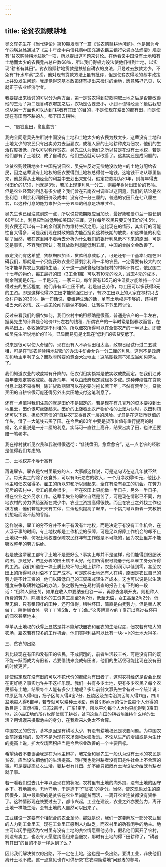 ```yaml
---
---
---
```

title: 论贫农购赎耕地
---




吴文晖先生在《当代评论》第10期发表了一篇《贫农购赎耕地问题》。他是因为今年四联总处通过了《三十年度中央信托局中国交通农民三银行农贷办法纲要》规定有“贫农购赎耕地贷款”一项，所以提出这问题来讨论。在他看来中国没有土地和有土地而太少的农民竟占总户数68％，所以我们得极力设法使他们得到土地，以实现“耕者有其田”。贫农购赎耕地贷款是扶植自耕农的良法，只是过去放款太少，不免有“杯水车薪”之感，他对现有贷款方法上虽有批评，但是使贫农得地的基本政策上并没发生问题。我却觉得这基本政策还有提出来检讨的余地，愿意略抒己见，以就正于农业经济学者。

我要提出来检讨的可以分为两方面，第一是贫农得到贷款购取土地之后是否能改善他的生活？第二是自耕农增加之后，农场是否要更小，小到不值得经营？最后我想说从另一方面也可以达到“耕者有其田”的目的，不是使现在耕田的都有田，而是使现在有田而不耕的人，都下田去耕种。

一、“借钱盘田，愈盘愈穷”

我完全同意吴先生所说中国没有土地和土地太少的农民为数太多，这辈没有土地和土地太少的农民只有出卖劳力去当雇农，或租人家的土地耕种成为佃农，他们的生活程度极低，所以可以称作贫农，吴先生认为他们之所以贫是在没有土地权，若是他们都有了土地权，成了自耕农，他们生活就可以改善了。这其实还是成问题的。

论贫农购赎耕地乡土中国先说佃农，吴先生反对无偿地没收地主的土地分配给农民，因之这辈没有土地权的佃农要得到土地权总得付一笔钱，这笔钱不论从哪里借来，他总得从土地经营的利益中去划出来支付。假定贷款期为30年，则每年得支付田价的1/30，也就是3％，若加上现定利息一分二，则每年得付出田价的15％。但是农业经营的利息有多少呢？我们曾在云南农村调查过这问题，我们的结论是农业利息（剩余利润除田价及成本）没有过一分三厘的，普通的农田只在七八厘左右，以这种付息的能力来担负一分五厘的利息是决难胜任。

吴先生也已经注意到这一点，所以说贷款期限应当加长，最好能和爱尔兰一般长到60年以上，利息应当减低到如美国的三厘。这样每年农民只要支付田价的4.5％，则农民还可以有一半的余利润作为维持生活之用。这比现在的情形，其实行的可能性自大得多，可是我们现在财政的能力能否担负这种长期的放款，和这样低的利息呢？当然，我在这里用不着再去分析为什么我们的银行利息低不下来的原因，可是这是事实，不容我们否认：苟其放款利息能低到五厘，中国的金融全会改善了。

假定我们有这希望，贷款期限加长，贷款利息减低了，可是还有一个基本问题在阻碍我们，那就是一个只能获取农业经营剩余利润一半的农民，一定得要有较大的农场才能单靠农业来维持生活，关于这一点我曾经根据禄村的材料计算过，依民国二十七年的物价，每工最好的田（3工合1亩）可以有10元的收入，减去4元的成本，剩余利润是6元。一半是3元，一家三口，每年要有135元的生活费才能维持一个过得过去的生活程度，他们非有45工田不成。若是自己劳作，每工田可以多获得3元的工资。即是这样也得23工田才能勉强过日子，有23工田以上的人家在禄村只占全村户数的30％。换一句话说，要维持生活的话，单有土地权是不够的，还得有相当大的农场。这一点无论如何是做不到的，让我在下节里再讨论。

反过来看我们的佃农如何，我们农村中的租额确是很高，普通是农产的一半左右，据吴先生的计算是合地价11％左右的钱租，所谓农产的一半时常是指春收而言，在两熟田上，冬收通常是不付租的。所以佃农所得可以在全部农产的一半以上。即使如吴先生所说地价的11％，已显而易见是比现在“低利”的农贷更低了。

说来是很可以使人奇怪的，现在没有人不承认田租太高，政府已经试行过二五减租，可是在“贫农购赎耕地贷款”的办法中却会允许一分二厘的利息，这岂不是政府在和地主争利了么？而政府所要的竟会大过地主！这笔账我真不知应当如何算法了。

我们知道农业的收成常有升降的。佃农付租实额常是依实收成数而定。在我们江苏每年要规定实收成数。每逢荒年，可以由政府规定减租多少成。这种伸缩性在贷款付息上就不易得到，除非贷款期限可以在必要时拖长若干年；不然有荒年时，贷款买田的自耕农很可能还得另外出卖田地支付这笔利息了。

还有一点值得我们注意的就是田价不是固定的。若是现在有几百万的资本要投到土地里去，田价很可能涨起来。田价的上涨若比农产物价格的上涨为快时，农田利润还可以下跌，担负这笔债的“自耕农”又得冒这一层的风险。尤其是在这货币贬值的年头，借了一大笔钱去买了田。在今后的60年中要是货币价值有重行提高的时候，名义虽说是一分二厘的利息，实际可一直往上高升，结果出卖了田，也许还要赔一笔老本。

我在禄村就听见农民和我说得很透彻：“借钱盘田，愈盘愈穷”，这一点老农的经验是值得我们考虑的。

二、土地权并不等于富有

再说雇农。雇农是农村里最穷的人，大家都这样说，可是这句话在这几年就不然了。每天卖工的除了伙食外，可以有3元左右的收入，一个月净收得90元，他比小地主和佃农强得多。雇工的所以穷和所以阔起来，全在有没有卖工的机会。在劳力充斥的农村中，卖工的机会很少，一年在农田上只能做一半日子，另外一半日子，得在农业之外另求工作。这辈半失业的雇农自然是苦了，可是现在情形已不同，内地农村的劳力供给逐渐在减少中，农业工资提高得很快。而且在农业之外找工作也极方便，他们若是天天有工做，生活也就提高了起来。一个挑夫可以衔着一支教授们想吸而吸不起的香烟。

这样说来，雇工的穷不穷并不由于有没有土地权，而是决定于有没有工作机会，在人浮于事的时间，有土地权却是工作机会的保障，可是足以保障工作机会的却不止土地权一种，何况土地权要保障农民终年有工作做是不可能的，因为农业里并不能吸收整年的劳力供给。

若是使这辈雇工都有了土地不是更好么？事实上却并不是这样，他们能得到很肥沃的田，那还好，若是分着的田土质不太好，他们所得很可能低于他以雇工身分所得的工资。我们知道在一块土质比较坏的土地上耕种，农业利润可以低到零，甚至农田上的所得可以付偿不了生产成本。可是这种土地还有人在耕，原因是农民自己的劳力是不计工资的，他们以降低自己的工资来减轻生产成本。这也可以说是以生活程度来争取耕种边际的办法，张之毅先生在易村调查的报告上有下列的一段话：“租种人家田的，如果在收入中要纳去租谷一半，再除去各项开支，则租种人所费的劳力，除膳食外的工资男工高至3角7分，低至无偿，女工高至2角2分，低至无偿，只有租顶好的田种，还可值得，租种坏田，简直是白费劳力。但是替人家做工，除供膳食外，男工工资5角，女工3角。”这表明雇农的工资可以高过有坏田的佃农甚至地主。

单单从土地权的获得上显然是并不能解决佃农和雇农的生活程度，佃农若有较大的农场，雇农若有较多的工作机会，他们实得利益可以比有一块小小的土地大得多。

三、贫农的出路

若比较现在有田和没有田的农民，不成问题的，前者生活较丰裕，可是没有田的既不能一跃而成为有田者，若要借钱来变成有田者，他们的生活很可能比现在没有田的时候更苦。

即使假定现在没有田的可以不花代价的都成为有田者了，这时农村经济是否会比现在更好呢？事实也许并不这样乐观。我们一共有多少土地，更有多少农民？每个农民都有土地，结果每个人能有多少土地呢？多年前翁文灏先生曾有过一个统计说：中原区每人得6亩，扬子区每人得4亩7分，丘陵区及东南沿海区每人得11亩，四川盆地每人得6亩半，若专就可以耕种土地论，他曾引Baker的估计说每个人分得的数目是：直隶4亩，江苏2亩半，广东1亩半，所以平均每个人大约只能得到3亩田地，这3亩田地的所有权即使属于耕者，试问这些有田的耕者能维持什么样的生活？用饥饿来换取地主的身分，在我看来未免太不合算。

中国农民的贫穷，基本原因是有耕地太少，有没有耕地权还是次要问题。为中国农业前途着想的，没有不是为现在农场面积太狭发愁。不论从生产的增加或是为生计的提高上说，扩大农场面积应当是今后农业改善的一个主要目标。

希望读者不要误会我是在为地主辩护，我完全和吴先生一般认为没有土地的农民是贫农，应当设法把他们的生活提高。同样我也觉得耕者没有田是件社会上不合理的事。可是要提高贫农生活，要耕者有其田，却不能只把既有土地设法分给既有耕者就了事。

若一看我们过去几十年以至现在的状况，农村里有土地的向外跑，没有土地的困守乡下。有地离地，无地守地，于是造下了“贫农”的身分。当然，使这现象发生的原因很多，其中最重要的是贫农在农业里尚能贫而活，一离开农业连贫都没有资格了。这种情形现在快要过去了，都市兴起，工业在建设，农业之外亦要劳力，离开土地一样能生活，没有土地的人自然可以出来了。

工业建设一定要有个相配合的农业革命，那就是说，我们一定要解放一部分农业里的人力到工业里去，现在工业里正感到人力缺乏，而农村里的确有闲手的地主。地主可以闲手是因为农村里有没有土地的贫农情愿替他劳作，假若他们离开了农村，则没有卖工，也没有人愿意纳高租来当佃农，那时有土地的得下田耕种了，“耕者有其田”的目的不是一样达到了么？

因此我们解决贫农的出路，不一定在土地。这也是一条出路。要讲工业，非使他们离开土地不成。这一点意见也许可供研究“贫农购赎耕地”问题者的参考。
